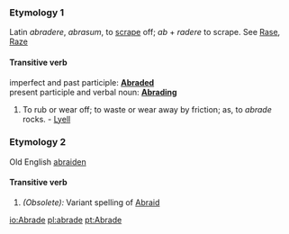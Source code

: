 ===Etymology 1===
Latin ''abradere'', ''abrasum'', to [[scrape]] off; ''ab'' + ''radere'' to scrape. See [[Rase]], [[Raze]]
====Transitive verb====
imperfect and past participle: '''[[Abraded]]'''<br>
present participle and verbal noun: '''[[Abrading]]'''
#To rub or wear off; to waste or wear away by friction; as, to ''abrade'' rocks. - [[Lyell]]
===Etymology 2===
Old English [[abraiden]]
====Transitive verb====
#''(Obsolete):'' Variant spelling of [[Abraid]]

[[io:Abrade]]
[[pl:abrade]]
[[pt:Abrade]]